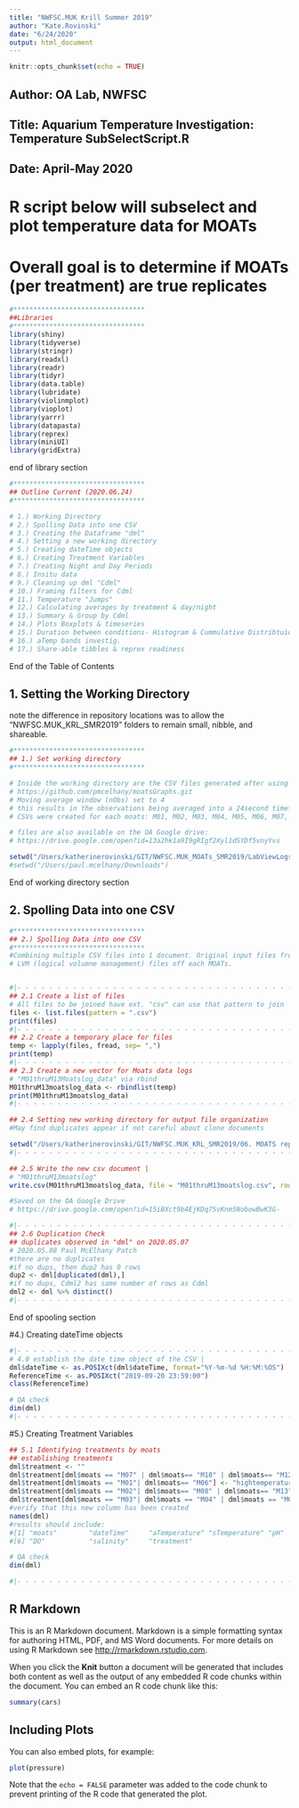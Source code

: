 ```yaml
---
title: "NWFSC.MUK Krill Summer 2019"
author: "Kate.Rovinski"
date: "6/24/2020"
output: html_document
---
```


```r
knitr::opts_chunk$set(echo = TRUE)
```

## Author: OA Lab, NWFSC
## Title: Aquarium Temperature Investigation: Temperature SubSelectScript.R 
## Date: April-May 2020





# R script below will subselect and plot temperature data for MOATs
# Overall goal is to determine if MOATs (per treatment) are true replicates



```r

#*********************************
##Libraries
#********************************* 
library(shiny)
library(tidyverse)
library(stringr)
library(readxl)
library(readr)
library(tidyr)
library(data.table)
library(lubridate)
library(violinmplot)
library(vioplot)
library(yarrr)
library(datapasta)
library(reprex)
library(miniUI)
library(gridExtra)

```

end of library section

```r
#*********************************
## Outline Current (2020.06.24)
#*********************************

# 1.) Working Directory
# 2.) Spolling Data into one CSV 
# 3.) Creating the Dataframe "dml"
# 4.) Setting a new working directory
# 5.) Creating dateTime objects 
# 6.) Creating Treatment Variables
# 7.) Creating Night and Day Periods
# 8.) Insitu data
# 9.) Cleaning up dml "Cdml"
# 10.) Framing filters for Cdml
# 11.) Temperature "Jumps"
# 12.) Calculating averages by treatment & day/night
# 13.) Summary & Group by Cdml
# 14.) Plots Boxplots & timeseries
# 15.) Duration between conditions- Histogram & Cummulative Distribtuion Plot  section
# 16.) aTemp bands investig.
# 17.) Share-able tibbles & reprex readiness  


```

End of the Table of Contents

## 1. Setting the Working Directory
note the difference in repository locations was to allow the "NWFSC.MUK_KRL_SMR2019" folders to remain small, nibble, and shareable.

```r
#*********************************
## 1.) Set working directory
#*********************************

# Inside the working directory are the CSV files generated after using the moats graph app
# https://github.com/pmcelhany/moatsGraphs.git
# Moving average window (nObs) set to 4
# this results in the observations being averaged into a 24second timeframe
# CSVs were created for each moats: M01, M02, M03, M04, M05, M06, M07, M08, M09, M10, M11, M12, M13

# files are also available on the OA Google drive:
# https://drive.google.com/open?id=13a2hk1a9I9gRIgf2Xyl1dSYDf5vnyYvs

setwd("/Users/katherinerovinski/GIT/NWFSC.MUK_MOATs_SMR2019/LabViewLogs.AllMOATS")
#setwd("/Users/paul.mcelhany/Downloads")


```

End of working directory section 


## 2. Spolling Data into one CSV

```r

#*********************************
## 2.) Spolling Data into one CSV 
#*********************************
#Combining multiple CSV files into 1 document. Original input files from individual 
# LVM (logical volumne management) files off each MOATs.


#|- - - - - - - - - - - - - - - - - - - - - - - - - - - - - - - - - - - - - - - - - |
## 2.1 Create a list of files 
# All files to be joined have ext. "csv" can use that pattern to join 
files <- list.files(pattern = ".csv")
print(files)
#|- - - - - - - - - - - - - - - - - - - - - - - - - - - - - - - - - - - - - - - - - |
## 2.2 Create a temporary place for files 
temp <- lapply(files, fread, sep= ",")
print(temp)
#|- - - - - - - - - - - - - - - - - - - - - - - - - - - - - - - - - - - - - - - - - |
## 2.3 Create a new vector for Moats data logs 
# "M01thruM13Moatslog_data" via rbind
M01thruM13moatslog_data <- rbindlist(temp)
print(M01thruM13moatslog_data)
#|- - - - - - - - - - - - - - - - - - - - - - - - - - - - - - - - - - - - - - - - - |

## 2.4 Setting new working directory for output file organization
#May find duplicates appear if not careful about clone documents

setwd("/Users/katherinerovinski/GIT/NWFSC.MUK_KRL_SMR2019/06. MOATS replication verification")
#|- - - - - - - - - - - - - - - - - - - - - - - - - - - - - - - - - - - - - - - - - |

## 2.5 Write the new csv document | 
# "M01thruM13moatslog"
write.csv(M01thruM13moatslog_data, file = "M01thruM13moatslog.csv", row.names = FALSE)

#Saved on the OA Google Drive
# https://drive.google.com/open?id=15iBXct9b4EjKDq75vKnm5NobowBwK3G- 

#|- - - - - - - - - - - - - - - - - - - - - - - - - - - - - - - - - - - - - - - - - |
## 2.6 Duplication Check
## duplicates observed in "dml" on 2020.05.07  
# 2020.05.08 Paul McElhany Patch
#there are no duplicates
#if no dups, then dup2 has 0 rows
dup2 <- dml[duplicated(dml),]
#if no dups, Cdml2 has same number of rows as Cdml
dml2 <- dml %>% distinct() 
#|- - - - - - - - - - - - - - - - - - - - - - - - - - - - - - - - - - - - - - - - - |


```

End of spooling section

#4.) Creating dateTime objects

```r

#|- - - - - - - - - - - - - - - - - - - - - - - - - - - - - - - - - - - - - - - - - |
# 4.0 establish the date time object of the CSV |
dml$dateTime <- as.POSIXct(dml$dateTime, format="%Y-%m-%d %H:%M:%OS")
ReferenceTime <- as.POSIXct("2019-09-20 23:59:00")
class(ReferenceTime)

# QA check
dim(dml)
#|- - - - - - - - - - - - - - - - - - - - - - - - - - - - - - - - - - - - - - - - - |

```


#5.) Creating Treatment Variables  

```r
## 5.1 Identifying treatments by moats 
## establishing treatments
dml$treatment <- ""
dml$treatment[dml$moats == "M07" | dml$moats== "M10" | dml$moats== "M12"] <- "current"
dml$treatment[dml$moats == "M01"| dml$moats== "M06"] <- "hightemperature"
dml$treatment[dml$moats == "M02"| dml$moats== "M08" | dml$moats== "M13"] <- "allchange"
dml$treatment[dml$moats == "M03"| dml$moats == "M04" | dml$moats == "M05" | dml$moats== "M11"] <- "broken_and_ambientbroken"
#verify that this new column has been created
names(dml)
#results should include:
#[1] "moats"        "dateTime"     "aTemperature" "sTemperature" "pH"          
#[6] "DO"           "salinity"     "treatment"  

# QA check
dim(dml)

#|- - - - - - - - - - - - - - - - - - - - - - - - - - - - - - - - - - - - - - - - - |

```









## R Markdown

This is an R Markdown document. Markdown is a simple formatting syntax for authoring HTML, PDF, and MS Word documents. For more details on using R Markdown see <http://rmarkdown.rstudio.com>.

When you click the **Knit** button a document will be generated that includes both content as well as the output of any embedded R code chunks within the document. You can embed an R code chunk like this:

```r
summary(cars)
```

## Including Plots

You can also embed plots, for example:

```r
plot(pressure)
```

Note that the `echo = FALSE` parameter was added to the code chunk to prevent printing of the R code that generated the plot.
